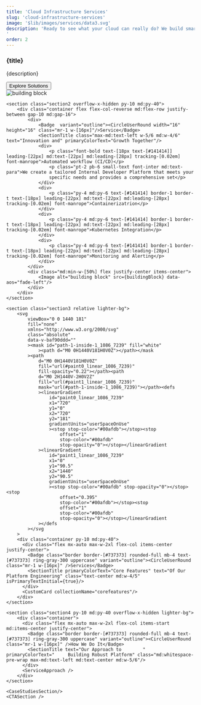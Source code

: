 ```yaml
---
title: 'Cloud Infrastructure Services'
slug: 'cloud-infrastructure-services'
image: '$lib/images/services/data3.svg'
description: 'Ready to see what your cloud can really do? We build smart, secure cloud setups that let you grow and innovate.
'
order: 2
---
```





<section>
    <section class="section1 pt-[30%] lg:pt-52 pb-10 bg-platform">
        <div class="container flex flex-col justify-center items-center">
            <div class="relative text-center mb-10 max-w-2xl mx-auto aos-init aos-animate">
                <h1 class="main-heading-small md:main-heading">{title}</h1>
                <p class="my-4 small-text font-roboto md:text-para">{description}</p>
            </div>
            <Button class="bg-black">Explore Solutions</Button>
        </div>
        <div class="w-full flex justify-center">
          <Image class="hidden md:block" alt="building block" src={solutions}/>
        </div>
    </section>

    <section class="section2 overflow-x-hidden py-10 md:py-40">
        <div class="container flex flex-col-reverse md:flex-row justify-between gap-10 md:gap-16">
            <div>
                <Badge  variant="outline"><CircleUserRound width="16" height="16" class="mr-1 w-[16px]"/>Service</Badge>
                <SectionTitle class="max-md:text-left w-5/6 md:w-4/6" text="Innovation and" primaryColorText="Growth Together"/>
                <div>
                    <p class="font-bold text-[18px text-[#141414]] leading-[22px] md:text-[22px] md:leading-[28px] tracking-[0.02em] font-manrope">Automated workflow (CI/CD)</p>
                    <p class="pt-2 pb-6 small-text font-inter md:text-para">We create a tailored Internal Developer Platform that meets your
                    specific needs and provides a comprehensive set</p>
                </div>
                <div>
                    <p class="py-4 md:py-6 text-[#141414] border-1 border-t text-[18px] leading-[22px] md:text-[22px] md:leading-[28px] tracking-[0.02em] font-manrope">Containerizatrion</p>
                </div>
                <div>
                    <p class="py-4 md:py-6 text-[#141414] border-1 border-t text-[18px] leading-[22px] md:text-[22px] md:leading-[28px] tracking-[0.02em] font-manrope">Kubernetes Integration</p>
                </div>
                <div>
                    <p class="py-4 md:py-6 text-[#141414] border-1 border-t text-[18px] leading-[22px] md:text-[22px] md:leading-[28px] tracking-[0.02em] font-manrope">Monitoring and Alerting</p>
                </div>
            </div>
            <div class="md:min-w-[50%] flex justify-center items-center">
                <Image alt="building block" src={buildingBlock} data-aos="fade-left"/>
            </div>
        </div>
    </section>

    <section class="section3 relative lighter-bg">
        <svg
            viewBox="0 0 1440 181"
            fill="none"
            xmlns="http://www.w3.org/2000/svg"
            class="absolute"
            data-v-baf90ddd=""
            ><mask id="path-1-inside-1_1086_7239" fill="white"
                ><path d="M0 0H1440V181H0V0Z"></path></mask
            ><path
                d="M0 0H1440V181H0V0Z"
                fill="url(#paint0_linear_1086_7239)"
                fill-opacity="0.22"></path><path
                d="M0 2H1440V-2H0V2Z"
                fill="url(#paint1_linear_1086_7239)"
                mask="url(#path-1-inside-1_1086_7239)"></path><defs
                ><linearGradient
                    id="paint0_linear_1086_7239"
                    x1="720"
                    y1="0"
                    x2="720"
                    y2="181"
                    gradientUnits="userSpaceOnUse"
                    ><stop stop-color="#00afdb"></stop><stop
                        offset="1"
                        stop-color="#00afdb"
                        stop-opacity="0"></stop></linearGradient
                ><linearGradient
                    id="paint1_linear_1086_7239"
                    x1="0"
                    y1="90.5"
                    x2="1440"
                    y2="90.5"
                    gradientUnits="userSpaceOnUse"
                    ><stop stop-color="#00afdb" stop-opacity="0"></stop><stop
                        offset="0.395"
                        stop-color="#00afdb"></stop><stop
                        offset="1"
                        stop-color="#00afdb"
                        stop-opacity="0"></stop></linearGradient
                ></defs
            ></svg
        >
        <div class="container py-10 md:py-40">
          <div class="flex mx-auto max-w-2xl flex-col items-center justify-center">
            <Badge class="border border-[#737373] rounded-full mb-4 text-[#737373] ring-gray-300 uppercase" variant="outline"><CircleUserRound class="mr-1 w-[16px]" />Services</Badge>
            <SectionTitle primaryColorText="Core Features" text="Of Our Platform Engineering" class="text-center md:w-4/5" isPrimaryTextInitial={true}/>
          </div>
          <CustomCard collectionName="corefeatures"/>
        </div>
    </section>

    <section class="section4 py-10 md:py-40 overflow-x-hidden lighter-bg">
        <div class="container">
          <div class="flex mx-auto max-w-2xl flex-col items-start md:items-center justify-center">
            <Badge class="border border-[#737373] rounded-full mb-4 text-[#737373] ring-gray-300 uppercase" variant="outline"><CircleUserRound class="mr-1 w-[16px]" />How We Do It</Badge>
            <SectionTitle text="Our Approach to        " primaryColorText="     Building Robust Platform" class="md:whitespace-pre-wrap max-md:text-left md:text-center md:w-5/6"/>
          </div>
          <ServiceApproach />
        </div>
    </section>

    <CaseStudiesSection/>
    <CTASection />
</section>
